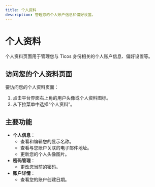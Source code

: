 ```yaml
---
title: 个人资料
description: 管理您的个人账户信息和偏好设置。
---
```


# 个人资料

个人资料页面用于管理您与 Ticos 身份相关的个人账户信息、偏好设置等。

## 访问您的个人资料页面

要访问您的个人资料页面：

1.  点击平台界面右上角的用户头像或个人资料图标。
2.  从下拉菜单中选择“个人资料”。

## 主要功能

-   **个人信息**：
    -   查看和编辑您的显示名称。
    -   查看与您账户关联的电子邮件地址。
    -   更新您的个人头像图片。
-   **密码管理**：
    -   更改您当前的密码。
-   **账户详情**：
    -   查看您的账户创建日期。
